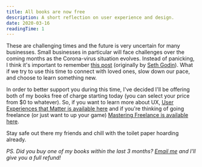 ```yaml
---
title: All books are now free
description: A short reflection on user experience and design.
date: 2020-03-16
readingTime: 1
---
```


These are challenging times and the future is very uncertain for many businesses. Small businesses in particular will face challenges over the coming months as the Corona-virus situation evolves. Instead of panicking, I think it's important to remember [this post](/stuck-at-home/) (originally by [Seth Godin](https://seths.blog/2020/03/stuck-at-home/)). What if we try to use this time to connect with loved ones, slow down our pace, and choose to learn something new.

In order to better support you during this time, I've decided I'll be offering both of my books free of charge starting today (you can select your price from $0 to whatever). So, if you want to learn more about UX, [User Experiences that Matter is available here](/books/user-experiences-matter/) and if you're thinking of going freelance (or just want to up your game) [Mastering Freelance is available here](/books/masteringfreelance/).

Stay safe out there my friends and chill with the toilet paper hoarding already.

_PS. Did you buy one of my books within the last 3 months? [Email me](mailto:"anton@antonsten.com") and I'll give you a full refund!_